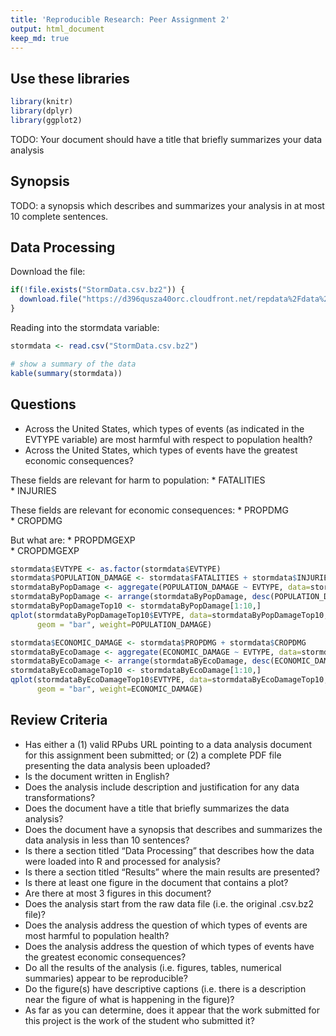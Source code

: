 ```yaml
---
title: 'Reproducible Research: Peer Assignment 2'
output: html_document
keep_md: true
---
```


## Use these libraries
```r
library(knitr)
library(dplyr)
library(ggplot2)
```

TODO: Your document should have a title that briefly summarizes your data analysis

## Synopsis
TODO: a synopsis which describes and summarizes your analysis in at most 10 complete sentences.


## Data Processing

Download the file:
```r
if(!file.exists("StormData.csv.bz2")) {
  download.file("https://d396qusza40orc.cloudfront.net/repdata%2Fdata%2FStormData.csv.bz2", "StormData.csv.bz2")
}
```

Reading into the stormdata variable:
```r
stormdata <- read.csv("StormData.csv.bz2")
```

```r
# show a summary of the data
kable(summary(stormdata))
```






## Questions
* Across the United States, which types of events (as indicated in the EVTYPE variable) are most harmful with respect to population health?
* Across the United States, which types of events have the greatest economic consequences?


These fields are relevant for harm to population:
* FATALITIES	
* INJURIES


These fields are relevant for economic consequences:
* PROPDMG	
* CROPDMG

But what are:
* PROPDMGEXP	
* CROPDMGEXP


```r
stormdata$EVTYPE <- as.factor(stormdata$EVTYPE)
stormdata$POPULATION_DAMAGE <- stormdata$FATALITIES + stormdata$INJURIES
stormdataByPopDamage <- aggregate(POPULATION_DAMAGE ~ EVTYPE, data=stormdata, FUN="sum")
stormdataByPopDamage <- arrange(stormdataByPopDamage, desc(POPULATION_DAMAGE))
stormdataByPopDamageTop10 <- stormdataByPopDamage[1:10,]
qplot(stormdataByPopDamageTop10$EVTYPE, data=stormdataByPopDamageTop10, fill=stormdataByPopDamageTop10$EVTYPE,
      geom = "bar", weight=POPULATION_DAMAGE)
```


```r
stormdata$ECONOMIC_DAMAGE <- stormdata$PROPDMG + stormdata$CROPDMG
stormdataByEcoDamage <- aggregate(ECONOMIC_DAMAGE ~ EVTYPE, data=stormdata, FUN="sum")
stormdataByEcoDamage <- arrange(stormdataByEcoDamage, desc(ECONOMIC_DAMAGE))
stormdataByEcoDamageTop10 <- stormdataByEcoDamage[1:10,]
qplot(stormdataByEcoDamageTop10$EVTYPE, data=stormdataByEcoDamageTop10, fill=stormdataByEcoDamageTop10$EVTYPE, 
      geom = "bar", weight=ECONOMIC_DAMAGE)
```





## Review Criteria
* Has either a (1) valid RPubs URL pointing to a data analysis document for this assignment been submitted; or (2) a complete PDF file presenting the data analysis been uploaded?
* Is the document written in English?
* Does the analysis include description and justification for any data transformations?
* Does the document have a title that briefly summarizes the data analysis?
* Does the document have a synopsis that describes and summarizes the data analysis in less than 10 sentences?
* Is there a section titled "Data Processing" that describes how the data were loaded into R and processed for analysis?
* Is there a section titled "Results" where the main results are presented?
* Is there at least one figure in the document that contains a plot?
* Are there at most 3 figures in this document?
* Does the analysis start from the raw data file (i.e. the original .csv.bz2 file)?
* Does the analysis address the question of which types of events are most harmful to population health?
* Does the analysis address the question of which types of events have the greatest economic consequences?
* Do all the results of the analysis (i.e. figures, tables, numerical summaries) appear to be reproducible?
* Do the figure(s) have descriptive captions (i.e. there is a description near the figure of what is happening in the figure)?
* As far as you can determine, does it appear that the work submitted for this project is the work of the student who submitted it?